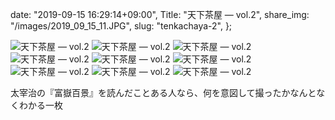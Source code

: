   date: "2019-09-15 16:29:14+09:00",
  Title: "天下茶屋 ― vol.2",
  share_img: "/images/2019_09_15_11.JPG",
  slug: "tenkachaya-2",
};

![天下茶屋 ― vol.2](/images/2019_09_15_9.JPG)
![天下茶屋 ― vol.2](/images/2019_09_15_10.JPG)
![天下茶屋 ― vol.2](/images/2019_09_15_11.JPG)
![天下茶屋 ― vol.2](/images/2019_09_15_12.JPG)
![天下茶屋 ― vol.2](/images/2019_09_15_13.JPG)
![天下茶屋 ― vol.2](/images/2019_09_15_14.JPG)
![天下茶屋 ― vol.2](/images/2019_09_15_15.JPG)
![天下茶屋 ― vol.2](/images/2019_09_15_16.JPG)
![天下茶屋 ― vol.2](/images/2019_09_15_17.JPG)

<span className="caption">
  太宰治の『富嶽百景』を読んだことある人なら、何を意図して撮ったかなんとなくわかる一枚
</span>

